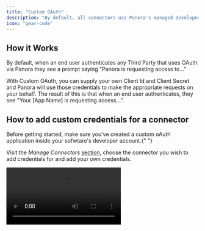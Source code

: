 ```yaml
---
title: "Custom OAuth"
description: "By default, all connectors use Panora's managed developer applications. You have the option to use your own custom apps."
icon: "gear-code"
---
```


## How it Works
By default, when an end user authenticates any Third Party that uses OAuth via Panora they see a prompt saying "Panora is requesting access to..."

With Custom OAuth, you can supply your own Client Id and Client Secret and Panora will use those credentials to make the appropriate requests on your behalf. The result of this is that when an end user authenticates, they see "Your [App Name] is requesting access...".

## How to add custom credentials for a connector

<Note>
  Before getting started, make sure you've created a custom oAuth application
  inside your sofwtare's developer account.{" "}
</Note>

Visit the _Manage Connectors_ [section](https://app.panora.dev/configuration), choose the connector you wish to add credentials for and add your own credentials.

<Frame type="glass">
  <video
    controls
    className="w-full aspect-video"
    src="/images/customcreds.mp4"
  />
</Frame>

